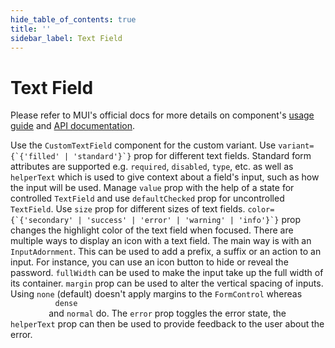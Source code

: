 ```yaml
---
hide_table_of_contents: true
title: ''
sidebar_label: Text Field
---
```




<h1 className='!m-0'>Text Field</h1>

<div className='template-bg-color' />

Please refer to MUI's official docs for more details on component's [usage guide](https://mui.com/material-ui/react-text-field/) and [API documentation](https://mui.com/material-ui/react-text-field/#api).

<Grid container spacing={6}>
  <Grid item xs={12} md={6}>
    <CardSnippet title='Custom' code={SourceCodeTextCustomField}>
      <Typography className='mbe-4'>
        Use the <code>CustomTextField</code> component for the custom variant.
      </Typography>
      <TextCustomField />
    </CardSnippet>
  </Grid>
  <Grid item xs={12} md={6}>
    <CardSnippet title='Variants' code={SourceCodeTextFieldVariant}>
      <Typography className='mbe-4'>
        Use <code>variant={`{'filled' | 'standard'}`}</code> prop for different
        text fields.
      </Typography>
      <TextFieldVariant />
    </CardSnippet>
  </Grid>
  <Grid item xs={12}>
    <CardSnippet title='Form Props' code={SourceCodeTextFieldFormProps}>
      <Typography className='mbe-4'>
        Standard form attributes are supported e.g. <code>required</code>,
        <code>disabled</code>, <code>type</code>, etc. as well as
        <code>helperText</code> which is used to give context about a field's
        input, such as how the input will be used.
      </Typography>
      <TextFieldFormProps />
    </CardSnippet>
  </Grid>
  <Grid item xs={12} md={6}>
    <CardSnippet
      title='Controlled and Uncontrolled'
      code={SourceCodeTextFieldControlledUncontrolled}
    >
      <Typography className='mbe-4'>
        Manage <code>value</code> prop with the help of a state for controlled
        <code>TextField</code> and use <code>defaultChecked</code> prop for
        uncontrolled <code>TextField</code>.
      </Typography>
      <TextFieldControlledUncontrolled />
    </CardSnippet>
  </Grid>
  <Grid item xs={12} md={6}>
    <CardSnippet title='Sizes' code={SourceCodeTextFieldSizes}>
      <Typography className='mbe-4'>
        Use <code>size</code> prop for different sizes of text fields.
      </Typography>
      <TextFieldSizes />
    </CardSnippet>
  </Grid>
  <Grid item xs={12}>
    <CardSnippet title='Color' code={SourceCodeTextFieldColor}>
      <Typography className='mbe-4'>
        <code>color={`{'secondary' | 'success' | 'error' | 'warning' | 'info'}`}</code>
        prop changes the highlight color of the text field when focused.
      </Typography>
      <TextFieldColor />
    </CardSnippet>
  </Grid>
  <Grid item xs={12}>
    <CardSnippet title='Icons' code={SourceCodeTextFieldIcons}>
      <Typography className='mbe-4'>
        There are multiple ways to display an icon with a text field.
      </Typography>
      <TextFieldIcons />
    </CardSnippet>
  </Grid>
  <Grid item xs={12}>
    <CardSnippet
      title='Input Adornment'
      code={SourceCodeTextFieldInputAdornment}
    >
      <Typography className='mbe-4'>
        The main way is with an <code>InputAdornment</code>. This can be used to
        add a prefix, a suffix or an action to an input. For instance, you can
        use an icon button to hide or reveal the password.
      </Typography>
      <TextFieldInputAdornment />
    </CardSnippet>
  </Grid>
  <Grid item xs={12}>
    <CardSnippet title='Layout' code={SourceCodeTextFieldLayout}>
      <Typography className='mbe-4'>
        <code>fullWidth</code> can be used to make the input take up the full
        width of its container.
      </Typography>
      <Typography className='mbe-4'>
        <code>margin</code> prop can be used to alter the vertical spacing of
        inputs. Using <code>none</code>
        (default) doesn't apply margins to the <code>FormControl</code> whereas <code>
          dense
        </code> and
        <code>normal</code> do.
      </Typography>
      <TextFieldLayout />
    </CardSnippet>
  </Grid>
  <Grid item xs={12}>
    <CardSnippet title='Validation' code={SourceCodeTextFieldValidation}>
      <Typography className='mbe-4'>
        The <code>error</code> prop toggles the error state, the
        <code>helperText</code> prop can then be used to provide feedback to the
        user about the error.
      </Typography>
      <TextFieldValidation />
    </CardSnippet>
  </Grid>
</Grid>
